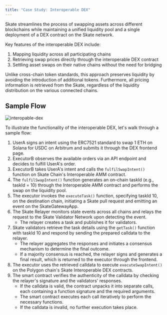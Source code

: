```yaml
---
title: "Case Study: Interoperable DEX"
---
```


Skate streamlines the process of swapping assets across different blockchains while maintaining a unified liquidity pool and a single deployment of a DEX contract on the Skate network.

Key features of the interoperable DEX include:

1. Mapping liquidity across all participating chains
2. Retrieving swap prices directly through the interoperable DEX contract
3. Settling asset swaps on their native chains without the need for bridging

Unlike cross-chain token standards, this approach preserves liquidity by avoiding the introduction of additional tokens. Furthermore, all pricing information is retrieved from the Skate, regardless of the liquidity distribution on the various connected chains.

## Sample Flow

<Frame caption="Sample flow of Skate interoperable DEX">
  <img src="/images/architecture/interoperable-dex.png" alt="interopable-dex" />
</Frame>

To illustrate the functionality of the interoperable DEX, let's walk through a sample flow:

1. UserA signs an intent using the ERC7521 standard to swap 1 ETH on Solana for USDC on Arbitrum and submits it through the DEX frontend page.
2. ExecutorB observes the available orders via an API endpoint and decides to fulfill UserA's order.
3. ExecutorB takes UserA's intent and calls the `fulfilSwapIntent()` function on Skate Chain's Interoperable AMM contract.
4. The `fulfilSwapIntent()` function generates an on-chain taskId (e.g., taskId = 10) through the Interoperable AMM contract and performs the swap on the liquidity pool.
5. The executor invokes the `executeTask()` function, specifying taskId 10, on the destination chain, initiating a Skate pull request and emitting an event on the SkateGatewayApp.
6. The Skate Relayer monitors state events across all chains and relays the request to the Skate Validator Network upon detecting the event.
   * The relayer creates a task and publishes it for validators.
7. Skate validators retrieve the task details using the `getTask()` function with taskId 10 and respond by sending the prepared calldata to the relayer.
   * The relayer aggregates the responses and initiates a consensus mechanism to determine the final outcome.
   * If a majority consensus is reached, the relayer signs and generates a final result, which is returned to the executor through the frontend.
8. The executor uses the retrieved calldata to execute `executeSwapIntent()` on the Polygon chain's Skate Interoperable DEX contracts.
9. The smart contract verifies the authenticity of the calldata by checking the relayer's signature and the validators' responses.
   * If the calldata is valid, the contract unpacks it into separate calls, each containing a function signature and the required arguments.
   * The smart contract executes each call iteratively to perform the necessary functions.
   * If the calldata is invalid, no further execution takes place.

